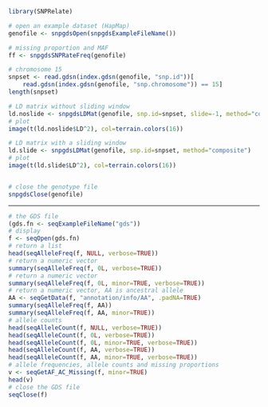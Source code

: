 ```r
library(SNPRelate)
```

```r
# open an example dataset (HapMap)
genofile <- snpgdsOpen(snpgdsExampleFileName())

# missing proportion and MAF
ff <- snpgdsSNPRateFreq(genofile)

# chromosome 15
snpset <- read.gdsn(index.gdsn(genofile, "snp.id"))[
    read.gdsn(index.gdsn(genofile, "snp.chromosome")) == 15]
length(snpset)

# LD matrix without sliding window
ld.noslide <- snpgdsLDMat(genofile, snp.id=snpset, slide=-1, method="composite")
# plot
image(t(ld.noslide$LD^2), col=terrain.colors(16))

# LD matrix with a sliding window
ld.slide <- snpgdsLDMat(genofile, snp.id=snpset, method="composite")
# plot
image(t(ld.slide$LD^2), col=terrain.colors(16))


# close the genotype file
snpgdsClose(genofile)
```
---
```r
# the GDS file
(gds.fn <- seqExampleFileName("gds"))
# display
f <- seqOpen(gds.fn)
# return a list
head(seqAlleleFreq(f, NULL, verbose=TRUE))
# return a numeric vector
summary(seqAlleleFreq(f, 0L, verbose=TRUE))
# return a numeric vector
summary(seqAlleleFreq(f, 0L, minor=TRUE, verbose=TRUE))
# return a numeric vector, AA is ancestral allele
AA <- seqGetData(f, "annotation/info/AA", .padNA=TRUE)
summary(seqAlleleFreq(f, AA))
summary(seqAlleleFreq(f, AA, minor=TRUE))
# allele counts
head(seqAlleleCount(f, NULL, verbose=TRUE))
head(seqAlleleCount(f, 0L, verbose=TRUE))
head(seqAlleleCount(f, 0L, minor=TRUE, verbose=TRUE))
head(seqAlleleCount(f, AA, verbose=TRUE))
head(seqAlleleCount(f, AA, minor=TRUE, verbose=TRUE))
# allele frequencies, allele counts and missing proportions
v <- seqGetAF_AC_Missing(f, minor=TRUE)
head(v)
# close the GDS file
seqClose(f)
```

